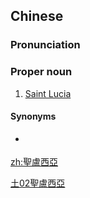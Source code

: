 {{also|圣卢西亚}}
==Chinese==
{{zh-forms|s=圣卢西亚}}

===Pronunciation===
{{zh-pron
|m=Shènglúxī亞
|c=sing3 lou4 sai1 aa3
|mn=qz,xm,zz:Sèng-lô͘-se-a
|cat=pn
}}

===Proper noun===
{{zh-proper noun}}

# {{lb|zh|Mainland China}} [[Saint Lucia]]

====Synonyms====
* {{qualifier|Taiwan}} {{zh-l|聖露西亞}}

[[Category:zh:Countries|土02聖盧西亞]]

[[zh:聖盧西亞]]